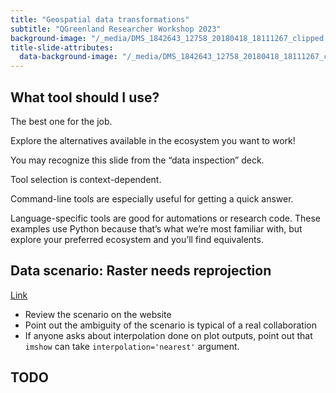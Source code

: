 ```yaml
---
title: "Geospatial data transformations"
subtitle: "QGreenland Researcher Workshop 2023"
background-image: "/_media/DMS_1842643_12758_20180418_18111267_clipped.jpg"
title-slide-attributes:
  data-background-image: "/_media/DMS_1842643_12758_20180418_18111267_clipped.jpg"
---
```


## What tool should I use?

The best one for the job.

Explore the alternatives available in the ecosystem you want to work!

::: {.notes}
You may recognize this slide from the "data inspection" deck.

Tool selection is context-dependent.

Command-line tools are especially useful for getting a quick answer.

Language-specific tools are good for automations or research code. These
examples use Python because that's what we're most familiar with, but explore
your preferred ecosystem and you'll find equivalents.
:::


## Data scenario: Raster needs reprojection

<!-- TODO: better title -->

[Link](/content/exercises/data-scenarios/raster-needs-reprojection)

::: {.notes}
* Review the scenario on the website
* Point out the ambiguity of the scenario is typical of a real
  collaboration
* If anyone asks about interpolation done on plot outputs, point out that
  `imshow` can take `interpolation='nearest'` argument.
:::


## TODO

<!-- TODO:
* For each concept, talk about it at a high level, then demo what it looks like for
  raster and vector data.
* Concepts
    * Reprojection
        * On-the-fly reprojection: It's useful, but costly especially for large
          datasets. Could cause unexpected results depending on the level of control
          provided by the viewing application. Unclear how well-supported
          on-the-fly-reprojected layers are in processing toolbox (_TODO: Try this
          out!_).
        * _TODO: consider discussion about characteristics of common
          projections and why you might want to use one over another._
        * Pitfall: Vector geometry can become invalid after reprojection. Raster
          data can have a barely-visible "seam" after reprojection. For example, data
          in EPSG:4326 has edges at the antimeridian, and when reprojecting to 3413
          those edges have to meet somewhere, and at that location you may see a
          "seam". Include a screenshot of this phenomenon in Google Earth.
    * Resampling
    * Subsetting
    * Conversion (raster <-> vector)
        * Do an example of rasterizing categorical vector data; show what happens when
          you interpolate incorrectly. Make this a data scenario. Add categories to data
          scenarios to separate transformation scenarios from metadata scenarios.
    * _TODO: Consider discussion about information loss from common
      transformations (reprojection, resampling, datatype conversion
      (raster<->vector))_
* Tools / Techniques for raster/vector transformations
    * QGIS Processing Toolbox (brief mention, participants should be
      familiar with this from the [beginner tutorial
      series](https://www.youtube.com/watch?v=znKeiV3-Amo&amp;index=5)).
    * gdalwarp, ogr2ogr, ...
    * Python (rasterio, shapely, Xarray, pyresample, PyQGIS, ...)
    * _TODO: create notebook examples for various tools_
* Pitfalls
    * Some metadata in the source data may be carried over to the output,
      resulting in outdated metadata. For example, we have that issue with
      the bedmachine data produced for QGreenland. We can `gdalwarp` a
      bedmachine dataset to WGS84 and observe that the `mapping#` namespace
      continues to specify "polar stereographic" projection. On the plus side,
      citation and other metadata which we want to keep was also pulled over. This
      means you may need to do some manual metadata management when you apply
      transformations. `gdalwarp` has a `-nomd` flag to prevent metadata copying, but
      this can strip away useful metadata!
        * Integrate this pitfall into an example of transforming a raster; e.g. reformat
          a NetCDF and then show the carried-over metadata, especially any fields that
          are now wrong. Demo how to fix that?
-->
